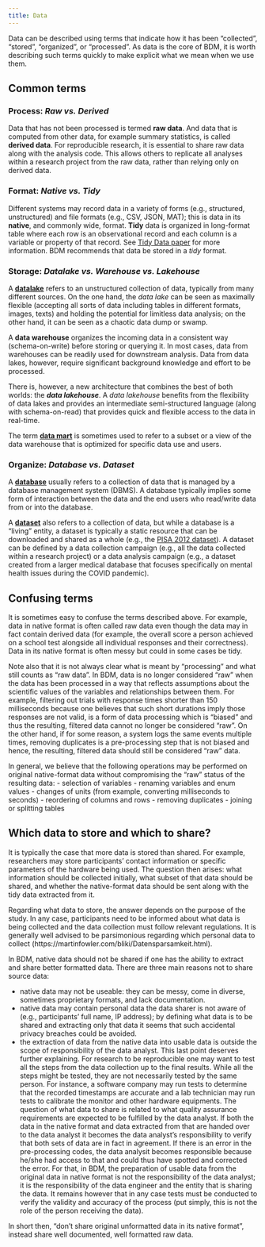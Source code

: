 ```yaml
---
title: Data
---
```


Data can be described using terms that indicate how it has been "collected", "stored", "organized", or "processed". As data is the core of BDM, it is worth describing such terms quickly to make explicit what we mean when we use them.

## Common terms

### Process: *Raw vs. Derived*
Data that has not been processed is termed **raw data**. And data that is computed from other data, for example summary statistics, is called **derived data**. For reproducible research, it is essential to share raw data along with the analysis code. This allows others to replicate all analyses within a research project from the raw data, rather than relying only on derived data.

### Format: *Native vs. Tidy*
Different systems may record data in a variety of forms (e.g., structured, unstructured) and file formats (e.g., CSV, JSON, MAT); this is data in its **native**, and commonly wide, format. **Tidy** data is organized in long-format table where each row is an observational record and each column is a variable or property of that record. See [Tidy Data paper](https://vita.had.co.nz/papers/tidy-data.pdf) for more information. BDM recommends that data be stored in a *tidy* format.

### Storage: *Datalake vs. Warehouse vs. Lakehouse*
A [**datalake**](https://martinfowler.com/bliki/DataLake.html) refers to an unstructured collection of data, typically from many different sources. On the one hand, the *data lake* can be seen as maximally flexible (accepting all sorts of data including tables in different formats, images, texts) and holding the potential for limitless data analysis; on the other hand, it can be seen as a chaotic data dump or swamp.

A **data warehouse** organizes the incoming data in a consistent way (schema-on-write) before storing or querying it. In most cases, data from warehouses can be readily used for downstream analysis. Data from data lakes, however, require significant background knowledge and effort to be processed.

There is, however, a new architecture that combines the best of both worlds: the ***data lakehouse***. A *data lakehouse* benefits from the flexibility of data lakes and provides an intermediate semi-structured language (along with schema-on-read) that provides quick and flexible access to the data in real-time.

:::{.callout}
The term [**data mart**](https://en.wikipedia.org/wiki/Data_mart) is sometimes used to refer to a subset or a view of the data warehouse that is optimized for specific data use and users.
:::

### Organize: *Database vs. Dataset*
A [**database**](https://en.wikipedia.org/wiki/Database) usually refers to a collection of data that is managed by a database management system (DBMS). A database typically implies some form of interaction between the data and the end users who read/write data from or into the database.

A [**dataset**](https://en.wikipedia.org/wiki/Data_set) also refers to a collection of data, but while a database is a "living" entity, a dataset is typically a static resource that can be downloaded and shared as a whole (e.g., the [PISA 2012 dataset](https://www.oecd.org/en/data/datasets/pisa-2012-database.html)). A dataset can be defined by a data collection campaign (e.g., all the data collected within a research project) or a data analysis campaign (e.g., a dataset created from a larger medical database that focuses specifically on mental health issues during the COVID pandemic).

## Confusing terms

It is sometimes easy to confuse the terms described above. For example, data in native format is often called raw data even though the data may in fact contain derived data (for example, the overall score a person achieved on a school test alongside all individual responses and their correctness). Data in its native format is often messy but could in some cases be tidy.

Note also that it is not always clear what is meant by "processing" and what still counts as "raw data". In BDM, data is no longer considered "raw" when the data has been processed in a way that reflects assumptions about the scientific values of the variables and relationships between them. For example, filtering out trials with response times shorter than 150 milliseconds because one believes that such short durations imply those responses are not valid, is a form of data processing which is "biased" and thus the resulting, filtered data cannot no longer be considered "raw". On the other hand, if for some reason, a system logs the same events multiple times, removing duplicates is a pre-processing step that is not biased and hence, the resulting, filtered data should still be considered "raw" data.

In general, we believe that the following operations may be performed on original native-format data without compromising the "raw" status of the resulting data:
- selection of variables
- renaming variables and enum values
- changes of units (from example, converting milliseconds to seconds)
- reordering of columns and rows
- removing duplicates
- joining or splitting tables

## Which data to store and which to share?
It is typically the case that more data is stored than shared. For example, researchers may store participants' contact information or specific parameters of the hardware being used. The question then arises: what information should be collected initially, what subset of that data should be shared, and whether the native-format data should be sent along with the tidy data extracted from it.

Regarding what data to store, the answer depends on the purpose of the study. In any case, participants need to be informed about what data is being collected and the data collection must follow relevant regulations. It is generally well advised to be parsimonious regarding which personal data to collect (https://martinfowler.com/bliki/Datensparsamkeit.html).

In BDM, native data should not be shared if one has the ability to extract and share better formatted data. There are three main reasons not to share source data:

- native data may not be useable: they can be messy, come in diverse, sometimes proprietary formats, and lack documentation.
- native data may contain personal data the data sharer is not aware of (e.g., participants’ full name, IP address); by defining what data is to be shared and extracting only that data it seems that such accidental privacy breaches could be avoided.
- the extraction of data from the native data into usable data is outside the scope of responsibility of the data analyst. This last point deserves further explaining. For research to be reproducible one may want to test all the steps from the data collection up to the final results. While all the steps might be tested, they are not necessarily tested by the same person. For instance, a software company may run tests to determine that the recorded timestamps are accurate and a lab technician may run tests to calibrate the monitor and other hardware equipments. The question of what data to share is related to what quality assurance requirements are expected to be fulfilled by the data analyst. If both the data in the native format and data extracted from that are handed over to the data analyst it becomes the data analyst’s responsibility to verify that both sets of data are in fact in agreement. If there is an error in the pre-processing codes, the data analysit becomes responsible because he/she had access to that and could thus have spotted and corrected the error. For that, in BDM, the preparation of usable data from the original data in native format is not the responsibility of the data analyst; it is the responsibility of the data engineer and the entity that is sharing the data. It remains however that in any case tests must be conducted to verify the validity and accuracy of the process (put simply, this is not the role of the person receiving the data).

In short then, "don’t share original unformatted data in its native format", instead share well documented, well formatted raw data.
